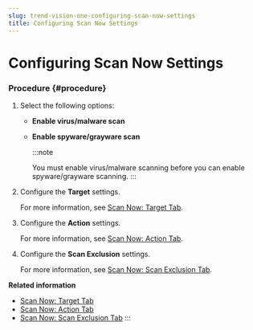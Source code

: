 ```yaml
---
slug: trend-vision-one-configuring-scan-now-settings
title: Configuring Scan Now Settings
---
```

# Configuring Scan Now Settings

### Procedure {#procedure}

1.  Select the following options:

    - **Enable virus/malware scan**

    - **Enable spyware/grayware scan**

      :::note

      You must enable virus/malware scanning before you can enable spyware/grayware scanning.
      :::

2.  Configure the **Target** settings.

    For more information, see [Scan Now: Target Tab](scan-now-target-tab.mdx).

3.  Configure the **Action** settings.

    For more information, see [Scan Now: Action Tab](scan-now-action-tab.mdx).

4.  Configure the **Scan Exclusion** settings.

    For more information, see [Scan Now: Scan Exclusion Tab](scan-now-scan-exclusion-tab.mdx).

**Related information**

- [Scan Now: Target Tab](scan-now-target-tab.mdx)
- [Scan Now: Action Tab](scan-now-action-tab.mdx)
- [Scan Now: Scan Exclusion Tab](scan-now-scan-exclusion-tab.mdx)
:::
